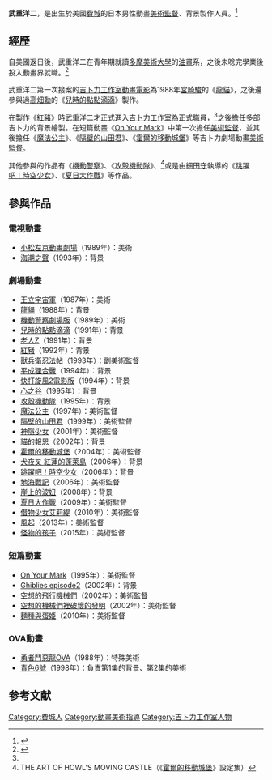 {{noteTA
|G1=Ghibli
|1=zh-tw:快打旋風; zh-hk:街頭霸王 ; zh-cn:街头霸王; zh-sg:街头霸王
|2=zh-tw:跳躍吧！時空少女; zh-hk:穿越時空的少女; zh-cn:穿越时空的少女; zh-sg:穿越时空的少女
|3=zh-tw:怪物的孩子; zh-hk:怪物之子; zh-cn:怪物的孩子; zh-sg:怪物的孩子
}}
{{藝人
|姓名 = 武重洋二
|類型 = 幕後
|羅馬拼音 = Takeshige Yôji
|國籍 = [[日本|日本]]
|出生日期 = {{Birth year and age|1964}}
|出生地點 = [[美国|美国]][[宾夕法尼亚州|宾夕法尼亚州]][[費城|費城]]
|逝世日期 =
|逝世地點 =
|職業 = 動畫[[美術監督|美術監督]]
|教育程度 = 多摩美術大學油畫系
|IMDb = 0847575
}}
{{japanese
|japanese= 武重 洋二
|kana= たけしげ ようじ
|romaji= Takeshige Yôji
}}

'''武重洋二'''{{BD|1964年|catIdx=T}}，是出生於美國[[費城|費城]]的日本男性動畫[[美術監督|美術監督]]、背景製作人員。<ref>{{cite book |title={{lang|ja|《千と千尋の神隠し ロマンアルバム》}} |year=2001 |publisher=[[德間書店|德間書店]] |isbn=978-419-720169-3 |page=104頁}}</ref>

== 經歷 ==
自美國返日後，武重洋二在青年期就讀[[多摩美術大學|多摩美術大學]]的[[油畫|油畫]]系，之後未唸完學業後投入動畫界就職。<ref name="千尋の大冒険">{{cite book |title={{lang|ja|《千と千尋の神隠し 千尋の大冒険》}} |year=2001 |publisher={{lang|ja|ふゅーじょんぷろだくと}} |isbn= |page=99頁}}</ref>

武重洋二第一次接案的[[吉卜力工作室|吉卜力工作室]][[動畫電影|動畫電影]]為1988年[[宮崎駿|宮崎駿]]的《[[龍貓|龍貓]]》，之後還參與過[[高畑勳|高畑勳]]的《[[兒時的點點滴滴|兒時的點點滴滴]]》製作。

在製作《[[紅豬|紅豬]]》時武重洋二才正式進入[[吉卜力工作室|吉卜力工作室]]為正式職員，<ref name="千尋の大冒険" />之後擔任多部吉卜力的背景繪製。在短篇動畫《[[On_Your_Mark|On Your Mark]]》中第一次擔任[[美術監督|美術監督]]，並其後擔任《[[魔法公主|魔法公主]]》、《[[隔壁的山田君|隔壁的山田君]]》、《[[霍爾的移動城堡|霍爾的移動城堡]]》等吉卜力劇場動畫[[美術監督|美術監督]]。

其他參與的作品有《[[機動警察#劇場版|機動警察]]》、《[[攻殼機動隊_(1995年電影)|攻殼機動隊]]》、<ref>THE ART OF HOWL'S MOVING CASTLE（《[[霍爾的移動城堡|霍爾的移動城堡]]》設定集）</ref>或是由[[細田守|細田守]]執導的《[[跳躍吧！時空少女|跳躍吧！時空少女]]》、《[[夏日大作戰|夏日大作戰]]》等作品。

== 參與作品 ==
=== 電視動畫 ===
*[[小松左京動畫劇場|小松左京動畫劇場]]（1989年）：美術
*[[海潮之聲|海潮之聲]]（1993年）：背景

=== 劇場動畫 ===
*[[王立宇宙軍|王立宇宙軍]]（1987年）：美術
*[[龍貓|龍貓]]（1988年）：背景
*[[機動警察#劇場版|機動警察劇場版]]（1989年）：美術
*[[兒時的點點滴滴|兒時的點點滴滴]]（1991年）：背景
*[[老人Z|老人Z]]（1991年）：背景
*[[紅豬|紅豬]]（1992年）：背景
*[[獸兵衛忍法帖|獸兵衛忍法帖]]（1993年）：副美術監督
*[[平成狸合戰|平成狸合戰]]（1994年）：背景
*[[快打旋風2電影版|快打旋風2電影版]]（1994年）：背景
*[[心之谷|心之谷]]（1995年）：背景
*[[攻殼機動隊_(1995年電影)|攻殼機動隊]]（1995年）：背景
*[[魔法公主|魔法公主]]（1997年）：美術監督
*[[隔壁的山田君|隔壁的山田君]]（1999年）：美術監督
*[[神隱少女|神隱少女]]（2001年）：美術監督
*[[貓的報恩|貓的報恩]]（2002年）：背景
*[[霍爾的移動城堡|霍爾的移動城堡]]（2004年）：美術監督
*[[犬夜叉#劇場版|犬夜叉 紅蓮的蓬萊島]]（2006年）：背景
*[[跳躍吧！時空少女|跳躍吧！時空少女]]（2006年）：背景
*[[地海戰記|地海戰記]]（2006年）：美術監督
*[[崖上的波妞|崖上的波妞]]（2008年）：背景
*[[夏日大作戰|夏日大作戰]]（2009年）：美術監督
*[[借物少女艾莉緹|借物少女艾莉緹]]（2010年）：美術監督
*[[風起|風起]]（2013年）：美術監督
*[[怪物的孩子|怪物的孩子]]（2015年）：美術監督

=== 短篇動畫 ===
*[[On_Your_Mark|On Your Mark]]（1995年）：美術監督
*[[Ghiblies_episode2|Ghiblies episode2]]（2002年）：背景
*[[空想的飛行機械們|空想的飛行機械們]]（2002年）：美術監督
*[[空想的機械們裡破壞的發明|空想的機械們裡破壞的發明]]（2002年）：美術監督
*[[麵種與蛋姬|麵種與蛋姬]]（2010年）：美術監督

=== OVA動畫 ===
*[[勇者鬥惡龍OVA|勇者鬥惡龍OVA]]（1988年）：特殊美術
*[[青色6號|青色6號]]（1998年）：負責第1集的背景、第2集的美術

==参考文献==
{{reflist}}

{{DEFAULTSORT:Takeshige Yôji}}

[[Category:費城人|Category:費城人]]
[[Category:動畫美術指導|Category:動畫美術指導]]
[[Category:吉卜力工作室人物|Category:吉卜力工作室人物]]